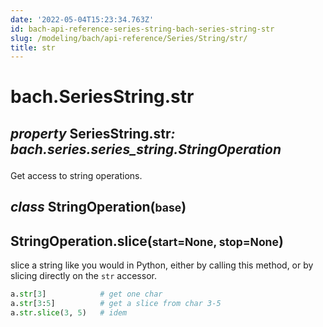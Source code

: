 ```yaml
---
date: '2022-05-04T15:23:34.763Z'
id: bach-api-reference-series-string-bach-series-string-str
slug: /modeling/bach/api-reference/Series/String/str/
title: str
---
```


# bach.SeriesString.str

<div className="property">

<h2 className="signature-property"><span className="type-annotation"><em>property</em></span> <span className="additional-name">SeriesString.</span><span className="name">str</span><span className="type-annotation"><em>: bach.series.series_string.StringOperation

</em></span> </h2>


<div className="content">

Get access to string operations.

<div className="class">

<h2 className="signature-class"><span className="type-annotation"><em>class</em></span> <span className="name">StringOperation(</span><small className="parameter-list"><span className="parameter" id="base">base</span></small>)</h2>


<div className="content">

<div className="method">

<h2 className="signature-method"><span className="additional-name">StringOperation.</span><span className="name">slice(</span><small className="parameter-list"><span className="parameter" id="start">start=None</span>, <span className="parameter" id="stop">stop=None</span></small>)</h2>


<div className="content">

slice a string like you would in Python, either by calling this method, or by slicing directly
on the `str` accessor.

```python
a.str[3]            # get one char
a.str[3:5]          # get a slice from char 3-5
a.str.slice(3, 5)   # idem
```


</div>


</div>


</div>


</div>


</div>


</div>
